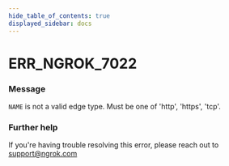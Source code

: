 ```yaml
---
hide_table_of_contents: true
displayed_sidebar: docs
---
```



# ERR_NGROK_7022

### Message
`NAME` is not a valid edge type. Must be one of 'http', 'https', 'tcp'.

<ErrorDetails error='err_ngrok_7022' />


### Further help
If you're having trouble resolving this error, please reach out to [support@ngrok.com](mailto:support@ngrok.com?subject=Help%20with%20ERR_NGROK_7022)

